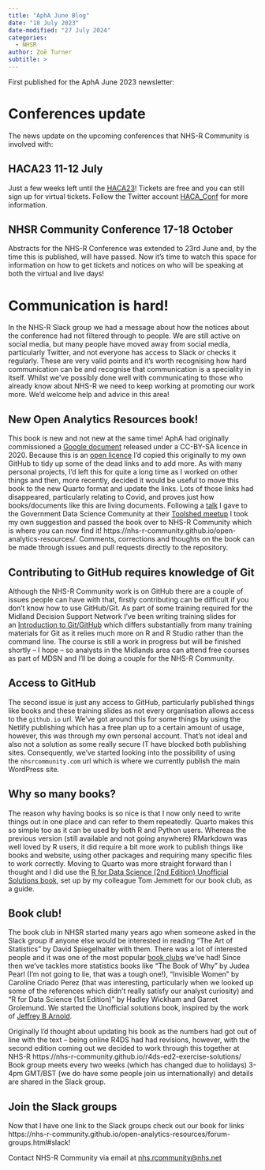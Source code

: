 ```yaml
---
title: "AphA June Blog"
date: "18 July 2023"
date-modified: "27 July 2024"
categories:
  - NHSR
author: Zoë Turner
subtitle: >
---
```


First published for the AphA June 2023 newsletter:

# **Conferences update**

The news update on the upcoming conferences that NHS-R Community is involved with:

## **HACA23 11-12 July**

Just a few weeks left until the [HACA23](https://uobevents.eventsair.com/haca-2023/)! Tickets are free and you can still sign up for virtual tickets. Follow the Twitter account [HACA_Conf](https://twitter.com/HACA_Conf) for more information.

## **NHSR Community Conference 17-18 October**

Abstracts for the NHS-R Conference was extended to 23rd June and, by the time this is published, will have passed. Now it’s time to watch this space for information on how to get tickets and notices on who will be speaking at both the virtual and live days!

# **Communication is hard!**

In the NHS-R Slack group we had a message about how the notices about the conference had not filtered through to people. We are still active on social media, but many people have moved away from social media, particularly Twitter, and not everyone has access to Slack or checks it regularly. These are very valid points and it’s worth recognising how hard communication can be and recognise that communication is a speciality in itself. Whilst we’ve possibly done well with communicating to those who already know about NHS-R we need to keep working at promoting our work more. We’d welcome help and advice in this area!

## **New Open Analytics Resources book!**

This book is new and not new at the same time! AphA had originally commissioned a [Google document](https://docs.google.com/document/d/15unzokDyUQR_YLWFqBwVvds3C6B69sZn_3OQro9gB3E/edit#) released under a CC-BY-SA licence in 2020. Because this is an [open licence](https://nhs-r-community.github.io/statements-on-tools/open-code.html#licenceslicenses) I’d copied this originally to my own GitHub to tidy up some of the dead links and to add more. As with many personal projects, I’d left this for quite a long time as I worked on other things and then, more recently, decided it would be useful to move this book to the new Quarto format and update the links. Lots of those links had disappeared, particularly relating to Covid, and proves just how books/documents like this are living documents. Following a [talk](https://nhs-r-community.github.io/NHSRpresentations/20230613-government-toolshed/NHSRtoolshed.html#/title-slide) I gave to the Government Data Science Community at their [Toolshed meetup](https://www.eventbrite.co.uk/e/government-data-science-community-meet-up-the-data-science-toolshed-tickets-578774920367) I took my own suggestion and passed the book over to NHS-R Community which is where you can now find it! https://nhs-r-community.github.io/open-analytics-resources/. Comments, corrections and thoughts on the book can be made through issues and pull requests directly to the repository.

## **Contributing to GitHub requires knowledge of Git**

Although the NHS-R Community work is on GitHub there are a couple of issues people can have with that, firstly contributing can be difficult if you don’t know how to use GitHub/Git. As part of some training required for the Midland Decision Support Network I’ve been writing training slides for an [Introduction to Git/GitHub](https://github.com/nhs-r-community/intro-git-github#introduction-to-git-and-github) which differs substantially from many training materials for Git as it relies much more on R and R Studio rather than the command line. The course is still a work in progress but will be finished shortly – I hope – so analysts in the Midlands area can attend free courses as part of MDSN and I’ll be doing a couple for the NHS-R Community.

## **Access to GitHub**

The second issue is just any access to GitHub, particularly published things like books and these training slides as not every organisation allows access to the `github.io` url. We’ve got around this for some things by using the Netlify publishing which has a free plan up to a certain amount of usage, however, this was through my own personal account. That’s not ideal and also not a solution as some really secure IT have blocked both publishing sites. Consequently, we’ve started looking into the possibility of using the `nhsrcommunity.com` url which is where we currently publish the main WordPress site.

## **Why so many books?**

The reason why having books is so nice is that I now only need to write things out in one place and can refer to them repeatedly. Quarto makes this so simple too as it can be used by both R and Python users. Whereas the previous version (still available and not going anywhere) RMarkdown was well loved by R users, it did require a bit more work to publish things like books and website, using other packages and requiring many specific files to work correctly. Moving to Quarto was more straight forward than I thought and I did use the [R for Data Science (2nd Edition) Unofficial Solutions book](https://github.com/nhs-r-community/r4ds-ed2-exercise-solutions), set up by my colleague Tom Jemmett for our book club, as a guide.

## **Book club!**

The book club in NHSR started many years ago when someone asked in the Slack group if anyone else would be interested in reading “The Art of Statistics” by David Spiegelhalter with them. There was a lot of interested people and it was one of the most popular [book clubs](https://github.com/nhs-r-community/book_group) we’ve had! Since then we’ve tackles more statistics books like “The Book of Why” by Judea Pearl (I’m not going to lie, that was a tough one!), “Invisible Women” by Caroline Criado Perez (that was interesting, particularly when we looked up some of the references which didn’t really satisfy our analyst curiosity) and “R for Data Science (1st Edition)” by Hadley Wickham and Garret Grolemund. We started the Unofficial solutions book, inspired by the work of [Jeffrey B Arnold](https://jrnold.github.io/r4ds-exercise-solutions/).

Originally I’d thought about updating his book as the numbers had got out of line with the text – being online R4DS had had revisions, however, with the second edition coming out we decided to work through this together at NHS-R https://nhs-r-community.github.io/r4ds-ed2-exercise-solutions/ Book group meets every two weeks (which has changed due to holidays) 3-4pm GMT/BST (we do have some people join us internationally) and details are shared in the Slack group.

## **Join the Slack groups**

Now that I have one link to the Slack groups check out our book for links https://nhs-r-community.github.io/open-analytics-resources/forum-groups.html#slack!

Contact NHS-R Community via email at [nhs.rcommunity\@nhs.net](mailto:nhs.rcommunity@nhs.net)
